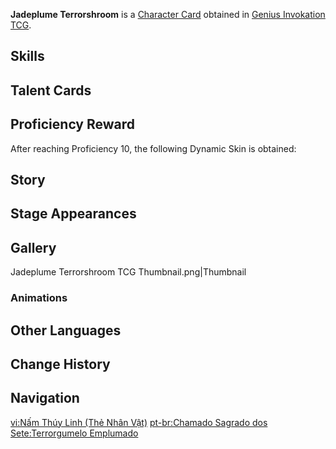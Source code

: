 {{About|the [[Character Card]]|the [[Normal Boss]]|Jadeplume Terrorshroom}}
{{Genius Invokation TCG Infobox
|title       = Jadeplume Terrorshroom
|id          = 002701
|image       = Jadeplume Terrorshroom Character Card.png
|type        = Character Card
|health      = 10
|element     = Dendro
|faction     = Monster
|weapon      = Other Weapons
|source1     = Achieve victory in [[Genius Invokation TCG/Stage/Night Pilot/Jadeplume Terrorshroom's Parade|Jadeplume Terrorshroom's Parade]]
}}
'''Jadeplume Terrorshroom''' is a [[Character Card]] obtained in [[Genius Invokation TCG]].

==Skills==
{{Genius Invokation TCG Skills Table}}

==Talent Cards==
{{Genius Invokation TCG Talent Cards Table}}

==Proficiency Reward==
After reaching Proficiency 10, the following Dynamic Skin is obtained:<br />{{TCG Card|Proliferating Spores|1|golden=1|caption=1}}

==Story==
{{Description|"If you keep silent and listen closely, you can hear the sound of the ruler of the Shroom-Kin inspecting its territory... "|title="Lord of Fungi" Jadeplume Terrorshroom}}

==Stage Appearances==
{{Genius Invokation TCG Stage Appearances}}

==Gallery==
<gallery>
Jadeplume Terrorshroom TCG Thumbnail.png|Thumbnail
</gallery>

===Animations===
{{Preview
|size     = 200px
|file1    = Jadeplume Terrorshroom Dynamic Skin
|caption  = Dynamic Skin Idle Animation
}}

==Other Languages==
{{Transclude|Jadeplume Terrorshroom|Other Languages}}

==Change History==
{{Change History|3.3}}

==Navigation==
{{Genius Invokation TCG Navbox|Character Card Obtainable}}

[[vi:Nấm Thúy Linh (Thẻ Nhân Vật)]]
[[pt-br:Chamado Sagrado dos Sete:Terrorgumelo Emplumado]]